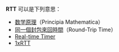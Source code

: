 '''RTT''' 可以是下列意思：

* [[数学原理|数学原理]]（Principia Mathematica）
* [[來回通訊延遲|同一個封包來回時間]]（Round-Trip Time）
* [[Real-time_Timer|Real-time Timer]]
* [[CDMA2000#CDMA2000_1xRTT|1xRTT]]
{{disambig|R}}